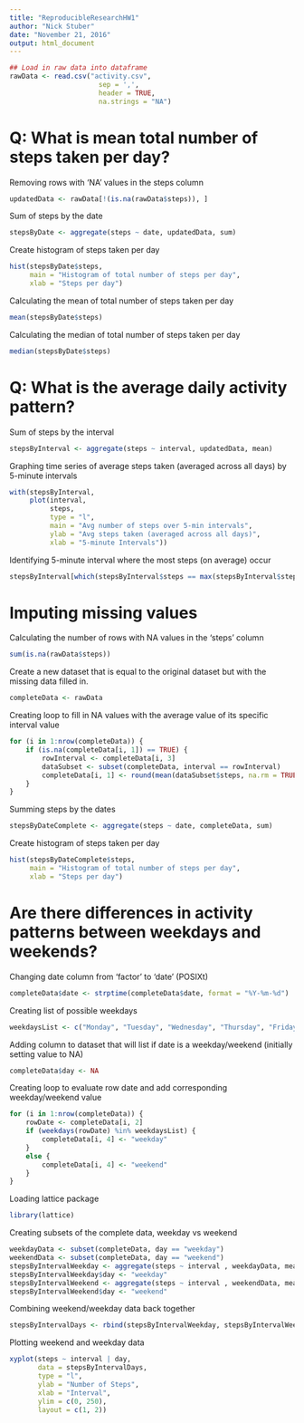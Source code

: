 ```yaml
---
title: "ReproducibleResearchHW1"
author: "Nick Stuber"
date: "November 21, 2016"
output: html_document
---
```



```r
## Load in raw data into dataframe
rawData <- read.csv("activity.csv", 
                      sep = ',', 
                      header = TRUE,
                      na.strings = "NA")
```

# Q: What is mean total number of steps taken per day?

Removing rows with 'NA' values in the steps column
```r
updatedData <- rawData[!(is.na(rawData$steps)), ]
```

Sum of steps by the date
```r
stepsByDate <- aggregate(steps ~ date, updatedData, sum)
```

Create histogram of steps taken per day
```r
hist(stepsByDate$steps, 
     main = "Histogram of total number of steps per day",
     xlab = "Steps per day")
```

Calculating the mean of total number of steps taken per day
```r
mean(stepsByDate$steps)
```

Calculating the median of total number of steps taken per day
```r
median(stepsByDate$steps)
```




# Q: What is the average daily activity pattern?

Sum of steps by the interval
```r
stepsByInterval <- aggregate(steps ~ interval, updatedData, mean)
```

Graphing time series of average steps taken (averaged across all days) by 5-minute intervals
```r
with(stepsByInterval, 
     plot(interval, 
          steps, 
          type = "l", 
          main = "Avg number of steps over 5-min intervals",
          ylab = "Avg steps taken (averaged across all days)",
          xlab = "5-minute Intervals"))
```

Identifying 5-minute interval where the most steps (on average) occur
```r
stepsByInterval[which(stepsByInterval$steps == max(stepsByInterval$steps)),]
```




# Imputing missing values
Calculating the number of rows with NA values in the 'steps' column
```r
sum(is.na(rawData$steps))
```

Create a new dataset that is equal to the original dataset but with the missing data filled in.
```r
completeData <- rawData
```

Creating loop to fill in NA values with the average value of its specific interval value
```r
for (i in 1:nrow(completeData)) {
    if (is.na(completeData[i, 1]) == TRUE) {
        rowInterval <- completeData[i, 3]
        dataSubset <- subset(completeData, interval == rowInterval)
        completeData[i, 1] <- round(mean(dataSubset$steps, na.rm = TRUE))
    }
}
```

Summing steps by the dates
```r
stepsByDateComplete <- aggregate(steps ~ date, completeData, sum)
```

Create histogram of steps taken per day
```r
hist(stepsByDateComplete$steps, 
     main = "Histogram of total number of steps per day",
     xlab = "Steps per day")
```




# Are there differences in activity patterns between weekdays and weekends?
Changing date column from 'factor' to 'date' (POSIXt)
```r
completeData$date <- strptime(completeData$date, format = "%Y-%m-%d")
```

Creating list of possible weekdays
```r
weekdaysList <- c("Monday", "Tuesday", "Wednesday", "Thursday", "Friday")
```

Adding column to dataset that will list if date is a weekday/weekend (initially setting value to NA)
```r
completeData$day <- NA
```

Creating loop to evaluate row date and add corresponding weekday/weekend value
```r
for (i in 1:nrow(completeData)) {
    rowDate <- completeData[i, 2]
    if (weekdays(rowDate) %in% weekdaysList) {
        completeData[i, 4] <- "weekday"
    } 
    else {
        completeData[i, 4] <- "weekend"
    }
}
```

Loading lattice package
```r
library(lattice)
```

Creating subsets of the complete data, weekday vs weekend
```r
weekdayData <- subset(completeData, day == "weekday")
weekendData <- subset(completeData, day == "weekend")
stepsByIntervalWeekday <- aggregate(steps ~ interval , weekdayData, mean)
stepsByIntervalWeekday$day <- "weekday"
stepsByIntervalWeekend <- aggregate(steps ~ interval , weekendData, mean)
stepsByIntervalWeekend$day <- "weekend"
```

Combining weekend/weekday data back together
```r
stepsByIntervalDays <- rbind(stepsByIntervalWeekday, stepsByIntervalWeekend)
```

Plotting weekend and weekday data
```r
xyplot(steps ~ interval | day, 
       data = stepsByIntervalDays, 
       type = "l", 
       ylab = "Number of Steps", 
       xlab = "Interval", 
       ylim = c(0, 250), 
       layout = c(1, 2))
```




